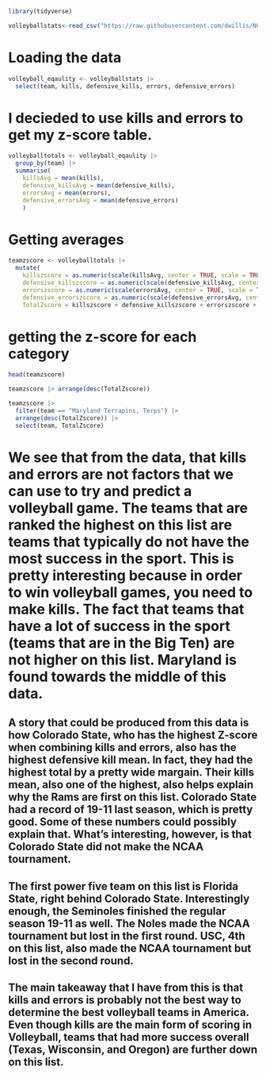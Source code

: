 ```r
library(tidyverse)
```

```r
volleyballstats<-read_csv("https://raw.githubusercontent.com/dwillis/NCAAWomensVolleyballData/main/data/ncaa_womens_volleyball_matchstats_2023.csv")
```
# Loading the data 
```r
volleyball_eqaulity <- volleyballstats |> 
  select(team, kills, defensive_kills, errors, defensive_errors)
```
# I decieded to use kills and errors to get my z-score table. 
```r
volleyballtotals <- volleyball_eqaulity |> 
  group_by(team) |> 
  summarise(
    killsAvg = mean(kills), 
    defensive_killsAvg = mean(defensive_kills), 
    errorsAvg = mean(errors),
    defensive_errorsAvg = mean(defensive_errors)
    ) 
```
# Getting averages 
```r
teamzscore <- volleyballtotals |> 
  mutate(
    killszscore = as.numeric(scale(killsAvg, center = TRUE, scale = TRUE)),
    defensive_killszscore = as.numeric(scale(defensive_killsAvg, center = TRUE, scale = TRUE)),
    errorszscore = as.numeric(scale(errorsAvg, center = TRUE, scale = TRUE)) * -1,
    defensive_errorszscore = as.numeric(scale(defensive_errorsAvg, center = TRUE, scale = TRUE)) * -1,
    TotalZscore = killszscore + defensive_killszscore + errorszscore + defensive_errorszscore)
```
# getting the z-score for each category 
```r
head(teamzscore)
```
```r
teamzscore |> arrange(desc(TotalZscore))
```
```r
teamzscore |> 
  filter(team == "Maryland Terrapins, Terps") |> 
  arrange(desc(TotalZscore)) |>
  select(team, TotalZscore)
```

# We see that from the data, that kills and errors are not factors that we can use to try and predict a volleyball game. The teams that are ranked the highest on this list are teams that typically do not have the most success in the sport. This is pretty interesting because in order to win volleyball games, you need to make kills. The fact that teams that have a lot of success in the sport (teams that are in the Big Ten) are not higher on this list. Maryland is found towards the middle of this data. 


## A story that could be produced from this data is how Colorado State, who has the highest Z-score when combining kills and errors, also has the highest defensive kill mean. In fact, they had the highest total by a pretty wide margain. Their kills mean, also one of the highest, also helps explain why the Rams are first on this list. Colorado State had a record of 19-11 last season, which is pretty good. Some of these numbers could possibly explain that. What's interesting, however, is that Colorado State did not make the NCAA tournament. 

## The first power five team on this list is Florida State, right behind Colorado State. Interestingly enough, the Seminoles finished the regular season 19-11 as well. The Noles made the NCAA tournament but lost in the first round. USC, 4th on this list, also made the NCAA tournament but lost in the second round.

## The main takeaway that I have from this is that kills and errors is probably not the best way to determine the best volleyball teams in America. Even though kills are the main form of scoring in Volleyball, teams that had more success overall (Texas, Wisconsin, and Oregon) are further down on this list. 




